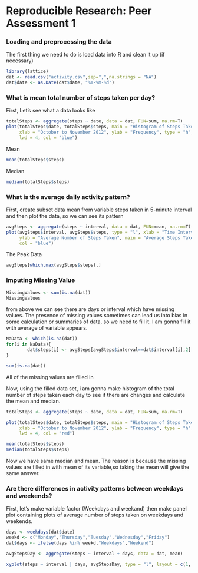 
# Reproducible Research: Peer Assessment 1

### Loading and preprocessing the data

The first thing we need to do is load data into R and clean it up (if necessary)

```{r,echo=TRUE}
library(lattice)
dat <- read.csv("activity.csv",sep=",",na.strings = "NA")
dat$date <- as.Date(dat$date, "%Y-%m-%d")
```

### What is mean total number of steps taken per day?

First, Let's see what a data looks like
```{r,echo=TRUE}
totalSteps <- aggregate(steps ~ date, data = dat, FUN=sum, na.rm=T)
plot(totalSteps$date, totalSteps$steps, main = "Histogram of Steps Taken per day", 
     xlab = "October to November 2012", ylab = "Frequency", type = "h", 
     lwd = 4, col = "blue")
```

Mean
```{r,echo=TRUE}
mean(totalSteps$steps)
```

Median
```{r,echo=TRUE}
median(totalSteps$steps)
```

### What is the average daily activity pattern?

First, create subset data mean from variable steps taken in 5-minute interval and then plot the data, so we can see its pattern

```{r,echo=TRUE}
avgSteps <- aggregate(steps ~ interval, data = dat, FUN=mean, na.rm=T)
plot(avgSteps$interval, avgSteps$steps, type = "l", xlab = "Time Intervals (5 mnt)", 
     ylab = "Average Number of Steps Taken", main = "Average Steps Taken each 5 minute Intervals", 
     col = "blue")
```

The Peak Data 
```{r,echo=TRUE}
avgSteps[which.max(avgSteps$steps),]
```

### Imputing Missing Value

```{r,echo=TRUE}
MissingValues <- sum(is.na(dat))
MissingValues
```

from above we can see there are days or interval which have missing values. The presence of missing values sometimes can lead us into bias in some calculation or summaries of data, so we need to fill it. I am gonna fill it with average of variable appears.

```{r,echo=TRUE}
NaData <- which(is.na(dat))
for(i in NaData){
        dat$steps[i] <- avgSteps[avgSteps$interval==dat$interval[i],2]
}
```
```{r,echo=TRUE}
sum(is.na(dat))
```
All of the missing values are filled in 

Now, using the filled data set, i am gonna make histogram of the total number of steps taken each day to see if there are changes and calculate the mean and median.

```{r,echo=TRUE}
totalSteps <- aggregate(steps ~ date, data = dat, FUN=sum, na.rm=T)

plot(totalSteps$date, totalSteps$steps, main = "Histogram of Steps Taken per day", 
     xlab = "October to November 2012", ylab = "Frequency", type = "h", 
     lwd = 4, col = "red")

mean(totalSteps$steps)
median(totalSteps$steps)
```
Now we have same median and mean. The reason is because the missing values are filled in with mean of its variable,so taking the mean will give the same answer.  

### Are there differences in activity patterns between weekdays and weekends?

First, let's make variable factor (Weekdays and weekand) then make panel plot containing plots of average number of steps taken on weekdays and weekends.

```{r}
days <- weekdays(dat$date)
weekd <- c("Monday","Thursday","Tuesday","Wednesday","Friday")
dat$days <- ifelse(days %in% weekd,"Weekdays","Weekend")

avgStepsDay <- aggregate(steps ~ interval + days, data = dat, mean)

xyplot(steps ~ interval | days, avgStepsDay, type = "l", layout = c(1, 2), xlab = "Interval", ylab = "Average Number of Steps")

```
